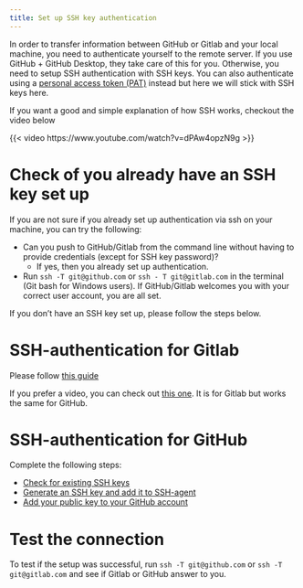 ```yaml
---
title: Set up SSH key authentication
---
```


In order to transfer information between GitHub or Gitlab and your local machine,
you need to authenticate yourself to the remote server.
If you use GitHub + GitHub Desktop, they take care of this for you. Otherwise, you
need to setup SSH authentication with SSH keys.
You can also authenticate using a [personal access token (PAT)](https://docs.github.com/en/authentication/keeping-your-account-and-data-secure/managing-your-personal-access-tokens) instead but here we 
will stick with SSH keys here.

If you want a good and simple explanation of how SSH works, checkout the video below

{{< video https://www.youtube.com/watch?v=dPAw4opzN9g >}}

# Check of you already have an SSH key set up

If you are not sure if you already set up authentication via ssh on your machine,
you can try the following:

- Can you push to GitHub/Gitlab from the command line without having to provide credentials (except for SSH key password)? 
  - If yes, then you already set up authentication.
- Run `ssh -T git@github.com` or `ssh - T git@gitlab.com` in the terminal (Git bash for Windows users). 
If GitHub/Gitlab welcomes you with your correct user account, you are all set.

If you don't have an SSH key set up, please follow the steps below.

# SSH-authentication for Gitlab

Please follow [this guide](https://blog.checkpoint.com/2022/05/06/the-complete-guide-to-ssh-keys-in-gitlab/)

If you prefer a video, you can check out [this one](https://www.youtube.com/watch?v=mNtQ55quG9M). 
It is for Gitlab but works the same for GitHub.

# SSH-authentication for GitHub

Complete the following steps:

- [Check for existing SSH keys](https://docs.github.com/en/authentication/connecting-to-github-with-ssh/checking-for-existing-ssh-keys)
- [Generate an SSH key and add it to SSH-agent](https://docs.github.com/en/authentication/connecting-to-github-with-ssh/generating-a-new-ssh-key-and-adding-it-to-the-ssh-agent)
- [Add your public key to your GitHub account](https://docs.github.com/en/authentication/connecting-to-github-with-ssh/adding-a-new-ssh-key-to-your-github-account)

# Test the connection

To test if the setup was successful, 
run `ssh -T git@github.com` or `ssh -T git@gitlab.com` and see if Gitlab or 
GitHub answer to you.





